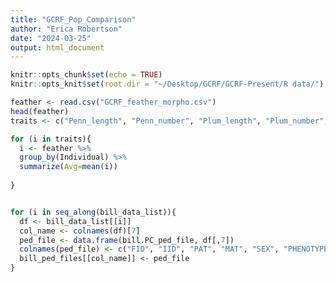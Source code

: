 ```yaml
---
title: "GCRF_Pop_Comparison"
author: "Erica Robertson"
date: "2024-03-25"
output: html_document
---
```


```r
knitr::opts_chunk$set(echo = TRUE)
knitr::opts_knit$set(root.dir = "~/Desktop/GCRF/GCRF-Present/R data/")
```

```r
feather <- read.csv("GCRF_feather_morpho.csv")
head(feather)
traits <- c("Penn_length", "Penn_number", "Plum_length", "Plum_number", "Nodes")

for (i in traits){
  i <- feather %>%
  group_by(Individual) %>%
  summarize(Avg=mean(i))
  
}


for (i in seq_along(bill_data_list)){
  df <- bill_data_list[[i]]
  col_name <- colnames(df)[7]
  ped_file <- data.frame(bill.PC_ped_file, df[,7])
  colnames(ped_file) <- c("FID", "IID", "PAT", "MAT", "SEX", "PHENOTYPE", "GENOTYPE")
  bill_ped_files[[col_name]] <- ped_file
}

```